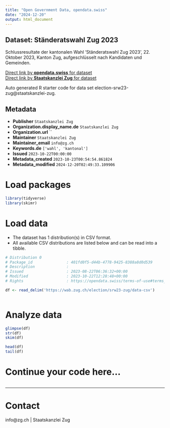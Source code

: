 ```yaml
---
title: "Open Government Data, opendata.swiss"
date: "2024-12-20"
output: html_document
---
```


## Dataset: Ständeratswahl Zug 2023

Schlussresultate der kantonalen Wahl 'Ständeratswahl Zug 2023', 22. Oktober 2023, Kanton Zug, aufgeschlüsselt nach Kandidaten und Gemeinden.

[Direct link by **opendata.swiss** for dataset](https://opendata.swiss/de/dataset/standeratswahl-zug-2023)<br>
[Direct link by **Staatskanzlei Zug** for dataset](https://wab.zug.ch/election/srw23-zug/data)

Auto generated R starter code for data set election-srw23-zug@staatskanzlei-zug.

## Metadata

- **Publisher** `Staatskanzlei Zug`
- **Organization.display_name.de** `Staatskanzlei Zug`
- **Organization.url** ``
- **Maintainer** `Staatskanzlei Zug`
- **Maintainer_email** `info@zg.ch`
- **Keywords.de** `['wahl', 'kantonal']`
- **Issued** `2023-10-22T00:00:00`
- **Metadata_created** `2023-10-23T00:54:54.861824`
- **Metadata_modified** `2024-12-20T02:49:33.109906`


# Load packages

```r

library(tidyverse)
library(skimr)

```

# Load data

-   The dataset has 1 distribution(s) in CSV format.
-   All available CSV distributions are listed below and can be read into a tibble.

```r

# Distribution 0
# Package_id               : 401fd0f5-d44b-4778-9425-8388a8d0d539
# Description              : 
# Issued                   : 2023-08-22T06:36:32+00:00
# Modified                 : 2023-10-22T12:28:48+00:00
# Rights                   : https://opendata.swiss/terms-of-use#terms_by

df <- read_delim('https://wab.zug.ch/election/srw23-zug/data-csv')



```

# Analyze data

```r

glimpse(df)
str(df)
skim(df)

head(df)
tail(df)

```

# Continue your code here...

```r

```

------------------------------------------------------------------------

# Contact

info@zg.ch | Staatskanzlei Zug
